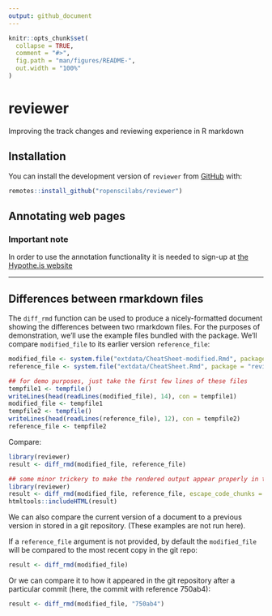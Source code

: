 ```yaml
---
output: github_document
---
```


<!-- README.md is generated from README.Rmd. Please edit that file -->

```r
knitr::opts_chunk$set(
  collapse = TRUE,
  comment = "#>",
  fig.path = "man/figures/README-",
  out.width = "100%"
)
```
# reviewer
Improving the track changes and reviewing experience in R markdown

## Installation

You can install the development version of `reviewer` from [GitHub](https://github.com/ropenscilabs/reviewer) with:

```r
remotes::install_github("ropenscilabs/reviewer")
```

## Annotating web pages

### Important note
In order to use the annotation functionality it is needed to sign-up at [the Hypothe.is website](https://hypothes.is/signup)

----

## Differences between rmarkdown files

The `diff_rmd` function can be used to produce a nicely-formatted document showing the differences between two rmarkdown files. For the purposes of demonstration, we'll use the example files bundled with the package. We'll compare `modified_file` to its earlier version `reference_file`:

```r
modified_file <- system.file("extdata/CheatSheet-modified.Rmd", package = "reviewer")
reference_file <- system.file("extdata/CheatSheet.Rmd", package = "reviewer")
```

```r
## for demo purposes, just take the first few lines of these files
tempfile1 <- tempfile()
writeLines(head(readLines(modified_file), 14), con = tempfile1)
modified_file <- tempfile1
tempfile2 <- tempfile()
writeLines(head(readLines(reference_file), 12), con = tempfile2)
reference_file <- tempfile2
```

Compare:

```r
library(reviewer)
result <- diff_rmd(modified_file, reference_file)
```

```r
## some minor trickery to make the rendered output appear properly in the README.md
library(reviewer)
result <- diff_rmd(modified_file, reference_file, escape_code_chunks = TRUE)
htmltools::includeHTML(result)
```

We can also compare the current version of a document to a previous version in stored in a git repository. (These examples are not run here).

If a `reference_file` argument is not provided, by default the `modified_file` will be compared to the most recent copy in the git repo:

```r
result <- diff_rmd(modified_file)
```

Or we can compare it to how it appeared in the git repository after a particular commit (here, the commit with reference 750ab4):

```r
result <- diff_rmd(modified_file, "750ab4")
```


